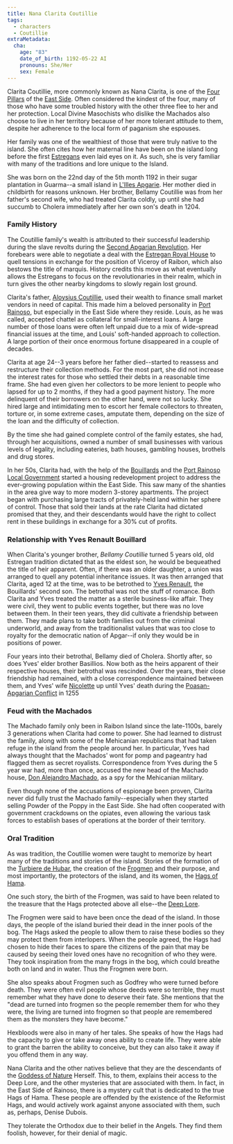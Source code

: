 ```yaml
---
title: Nana Clarita Coutillie
tags:
  - characters
  - Coutillie
extraMetadata:
  cha:
    age: "83"
    date_of_birth: 1192-05-22 AI
    pronouns: She/Her
    sex: Female
---
```


Clarita Coutillie, more commonly known as Nana Clarita, is one of the
[Four Pillars](/organizations/four-pillars-of-the-east-side/) of the
[East Side](/locations/port-rainoso#east-side). Often considered the
kindest of the four, many of those who have some troubled history with the other
three flee to her and her protection. Local Divine Masochists who dislike the
Machados also choose to live in her territory because of her more tolerant
attitude to them, despite her adherence to the local form of paganism she
espouses.

Her family was one of the wealthiest of those that were truly native to the
island. She often cites how her maternal line have been on the island long
before the first [Estregans](/ethnicities/estregan/) even laid eyes on it.
As such, she is very familiar with many of the traditions and lore unique to the
Island.

She was born on the 22nd day of the 5th month 1192 in their sugar plantation in
Guarma--a small island in [L'Illes Apgarie](/locations/l-illes-apgarie/).
Her mother died in childbirth for reasons unknown. Her brother, Bellamy
Coutillie was from her father's second wife, who had treated Clarita coldly, up
until she had succumb to Cholera immediately after her own son's death in 1204.

### Family History

The Coutillie family's wealth is attributed to their successful leadership
during the slave revolts during the
[Second Apgarian Revolution](events/second-apgarian-revolution/). Her
forebears were able to negotiate a deal with the
[Estregan Royal House](/organizations/royal-house-of-estrega/) to quell
tensions in exchange for the position of Viceroy of Raibon, which also bestows
the title of marquis. History credits this move as what eventually allows the
Estregans to focus on the revolutionaries in their realm, which in turn gives
the other nearby kingdoms to slowly regain lost ground.

Clarita's father, [Aloysius Coutillie](/characters/aloysius-coutillie/), used their
wealth to finance small market vendors in need of capital. This made him a
beloved personality in [Port Rainoso](/locations/port-rainoso/), but
especially in the East Side where they reside. Louis, as he was called, accepted
chattel as collateral for small-interest loans. A large number of those
loans were often left unpaid due to a mix of wide-spread financial issues at the
time, and Louis' soft-handed approach to collection. A large portion of their
once enormous fortune disappeared in a couple of decades. 

Clarita at age 24--3 years before her father died--started to reassess and
restructure their collection methods. For the most part, she did not increase
the interest rates for those who settled their debts in a reasonable time frame.
She had even given her collectors to be more lenient to people who lapsed for up
to 2 months, if they had a good payment history. The more delinquent of their
borrowers on the other hand, were not so lucky. She hired large and intimidating
men to escort her female collectors to threaten, torture or, in some extreme
cases, amputate them, depending on the size of the loan and the difficulty of
collection.

By the time she had gained complete control of the family estates, she had,
through her acquisitions, owned a number of small businesses with various levels
of legality, including eateries, bath houses, gambling houses, brothels and drug
stores.

In her 50s, Clarita had, with the help of the
[Bouillards](/families/bouillard/) and the
[Port Rainoso Local Government](/organizations/port-rainoso-local-government/)
started a housing redevelopment project to address the ever-growing population
within the East Side. This saw many of the shanties in the area give way to more
modern 3-storey apartments. The project began with purchasing large tracts of
privately-held land within her sphere of control. Those that sold their lands at
the rate Clarita had dictated promised that they, and their descendants would
have the right to collect rent in these buildings in exchange for a 30% cut of
profits. 

### Relationship with Yves Renault Bouillard

When Clarita's younger brother, *Bellamy Coutillie* turned 5 years old, old
Estregan tradition dictated that as the eldest son, he would be bequeathed the
title of heir apparent. Often, if there was an older daughter, a union was
arranged to quell any potential inheritance issues. It was then arranged that
Clarita, aged 12 at the time, was to be betrothed to
[Yves Renault](/characters/yves-renault-bouillard/), the Bouillards' second
son. The betrothal was not the stuff of romance. Both Clarita and Yves treated
the matter as a sterile business-like affair. They were civil, they went to
public events together, but there was no love between them. In their teen years,
they did cultivate a friendship between them. They made plans to take both
families out from the criminal underworld, and away from the traditionalist
values that was too close to royalty for the democratic nation of Apgar--if only
they would be in positions of power.

Four years into their betrothal, Bellamy died of Cholera. Shortly after, so does
Yves' elder brother Basillios. Now both as the heirs apparent of their
respective houses, their betrothal was rescinded. Over the years, their close
friendship had remained, with a close correspondence maintained between them,
and Yves' wife [Nicolette](/characters/nicolette-bouillard/) up until Yves' death
during the
[Poasan-Apgarian Conflict](/events/poasan-apgarian-conflict/) in 1255

### Feud with the Machados

The Machado family only been in Raibon Island since the late-1100s, barely 3
generations when Clarita had come to power. She had learned to distrust the
family, along with some of the Mehicanian republicans that had taken refuge in
the island from the people around her. In particular, Yves had always thought
that the Machados' wont for pomp and pageantry had flagged them as secret
royalists. Correspondence from Yves during the 5 year war had, more than once,
accused the new head of the Machado
house, [Don Alejandro Machado](/characters/don-alejandro-machado/), as a spy for the
Mehicanian military.

Even though none of the accusations of espionage been proven, Clarita never did
fully trust the Machado family--especially when they started selling Powder of
the Poppy in the East Side. She had often cooperated with government crackdowns
on the opiates, even allowing the various task forces to establish bases of
operations at the border of their territory. 

### Oral Tradition

As was tradition, the Coutillie women were taught to memorize by heart many of
the traditions and stories of the island. Stories of the formation of the
[Turbiere de Hubar](/locations/turbiere-de-hubar/), the creation of the
[Frogmen](/species/frogmen/) and their purpose, and most importantly, the
protectors of the island, and its women, the
[Hags of Hama](/organizations/hags-of-hama/).

One such story, the birth of the Frogmen, was said to have been related to the
treasure that the Hags protected above all else--the
[Deep Lore](/characters/deep-lore/).

The Frogmen were said to have been once the dead of the island. In those days,
the people of the island buried their dead in the inner pools of the bog. The
Hags asked the people to allow them to raise these bodies so they may protect
them from interlopers. When the people agreed, the Hags had chosen to hide their
faces to spare the citizens of the pain that may be caused by seeing their loved
ones have no recognition of who they were. They took inspiration from the many
frogs in the bog, which could breathe both on land and in water. Thus the
Frogmen were born.

She also speaks about Frogmen such as Godfrey who were turned before death. They
were often evil people whose deeds were so terrible, they must remember what
they have done to deserve their fate. She mentions that the "dead are turned
into frogmen so the people remember them for who they were, the living are
turned into frogmen so that people are remembered them as the monsters they have
become."

Hexbloods were also in many of her tales. She speaks of how the Hags had the
capacity to give or take away ones ability to create life. They were able to
grant the barren the ability to conceive, but they can also take it away if you
offend them in any way.

Nana Clarita and the other natives believe that they are the descendants of the
[Goddess of Nature](/religions/paganism/apgarian/) Herself. This, to
them, explains their access to the Deep Lore, and the other mysteries that are
associated with them. In fact, in the East Side of Rainoso, there is a mystery
cult that is dedicated to the true Hags of Hama. These people are offended by
the existence of the Reformist Hags, and would actively work against anyone
associated with them, such as, perhaps, Denise Dubois.

They tolerate the Orthodox due to their belief in the Angels. They find them
foolish, however, for their denial of magic.
